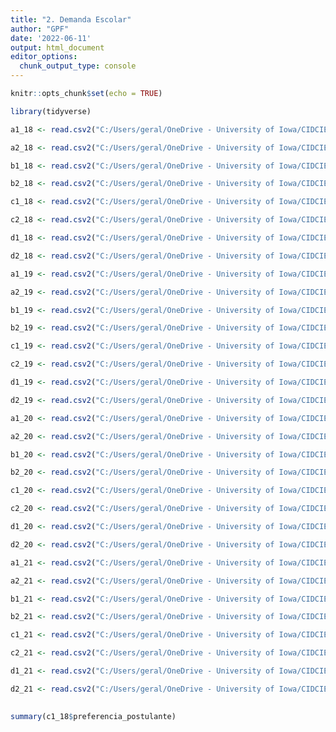 ```yaml
---
title: "2. Demanda Escolar"
author: "GPF"
date: '2022-06-11'
output: html_document
editor_options: 
  chunk_output_type: console
---
```


```r
knitr::opts_chunk$set(echo = TRUE)
```

```r
library(tidyverse)
```

```r
a1_18 <- read.csv2("C:/Users/geral/OneDrive - University of Iowa/CIDCIE/1. Bases de Datos/SAE/2018/A1_Oferta_Establecimientos_etapa_regular_2018_Admision_2019.csv")

a2_18 <- read.csv2("C:/Users/geral/OneDrive - University of Iowa/CIDCIE/1. Bases de Datos/SAE/2018/A2_Oferta_Establecimientos_etapa_complementaria_2018_Admision_2019.csv")

b1_18 <- read.csv2("C:/Users/geral/OneDrive - University of Iowa/CIDCIE/1. Bases de Datos/SAE/2018/B1_Postulantes_etapa_regular_2018_Admision_2019_PUBL.csv")

b2_18 <- read.csv2("C:/Users/geral/OneDrive - University of Iowa/CIDCIE/1. Bases de Datos/SAE/2018/B2_Postulantes_etapa_complementaria_2018_Admision_2019_PUBL.csv")

c1_18 <- read.csv2("C:/Users/geral/OneDrive - University of Iowa/CIDCIE/1. Bases de Datos/SAE/2018/C1_Postulaciones_etapa_regular_2018_Admision_2019_PUBL.csv")

c2_18 <- read.csv2("C:/Users/geral/OneDrive - University of Iowa/CIDCIE/1. Bases de Datos/SAE/2018/C2_Postulaciones_etapa_complementaria_2018_Admision_2019_PUBL.csv")

d1_18 <- read.csv2("C:/Users/geral/OneDrive - University of Iowa/CIDCIE/1. Bases de Datos/SAE/2018/D1_Resultados_etapa_regular_2018_Admision_2019_PUBL.csv")

d2_18 <- read.csv2("C:/Users/geral/OneDrive - University of Iowa/CIDCIE/1. Bases de Datos/SAE/2018/D2_Resultados_etapa_complementaria_2018_Admision_2019_PUBL.csv")
```

```r
a1_19 <- read.csv2("C:/Users/geral/OneDrive - University of Iowa/CIDCIE/1. Bases de Datos/SAE/2019/A1_Oferta_Establecimientos_etapa_regular_2019_Admision_2020.csv")

a2_19 <- read.csv2("C:/Users/geral/OneDrive - University of Iowa/CIDCIE/1. Bases de Datos/SAE/2019/A2_Oferta_Establecimientos_etapa_complementaria_2019_Admision_2020.csv")

b1_19 <- read.csv2("C:/Users/geral/OneDrive - University of Iowa/CIDCIE/1. Bases de Datos/SAE/2019/B1_Postulantes_etapa_regular_2019_Admision_2020_PUBL.csv")

b2_19 <- read.csv2("C:/Users/geral/OneDrive - University of Iowa/CIDCIE/1. Bases de Datos/SAE/2019/B2_Postulantes_etapa_complementaria_2019_Admision_2020_PUBL.csv")

c1_19 <- read.csv2("C:/Users/geral/OneDrive - University of Iowa/CIDCIE/1. Bases de Datos/SAE/2019/C1_Postulaciones_etapa_regular_2019_Admision_2020_PUBL.csv")

c2_19 <- read.csv2("C:/Users/geral/OneDrive - University of Iowa/CIDCIE/1. Bases de Datos/SAE/2019/C2_Postulaciones_etapa_complementaria_2019_Admision_2020_PUBL.csv")

d1_19 <- read.csv2("C:/Users/geral/OneDrive - University of Iowa/CIDCIE/1. Bases de Datos/SAE/2019/D1_Resultados_etapa_regular_2019_Admision_2020_PUBL.csv")

d2_19 <- read.csv2("C:/Users/geral/OneDrive - University of Iowa/CIDCIE/1. Bases de Datos/SAE/2019/D2_Resultados_etapa_complementaria_2019_Admision_2020_PUBL.csv")
```

```r
a1_20 <- read.csv2("C:/Users/geral/OneDrive - University of Iowa/CIDCIE/1. Bases de Datos/SAE/2020/A1_Oferta_Establecimientos_etapa_regular_2020_Admision_2021.csv")

a2_20 <- read.csv2("C:/Users/geral/OneDrive - University of Iowa/CIDCIE/1. Bases de Datos/SAE/2020/A2_Oferta_Establecimientos_etapa_complementaria_2020_Admision_2021.csv")

b1_20 <- read.csv2("C:/Users/geral/OneDrive - University of Iowa/CIDCIE/1. Bases de Datos/SAE/2020/B1_Postulantes_etapa_regular_2020_Admision_2021_PUBL.csv")

b2_20 <- read.csv2("C:/Users/geral/OneDrive - University of Iowa/CIDCIE/1. Bases de Datos/SAE/2020/B2_Postulantes_etapa_complementaria_2020_Admision_2021_PUBL.csv")

c1_20 <- read.csv2("C:/Users/geral/OneDrive - University of Iowa/CIDCIE/1. Bases de Datos/SAE/2020/C1_Postulaciones_etapa_regular_2020_Admision_2021_PUBL.csv")

c2_20 <- read.csv2("C:/Users/geral/OneDrive - University of Iowa/CIDCIE/1. Bases de Datos/SAE/2020/C2_Postulaciones_etapa_complementaria_2020_Admision_2021_PUBL.csv")

d1_20 <- read.csv2("C:/Users/geral/OneDrive - University of Iowa/CIDCIE/1. Bases de Datos/SAE/2020/D1_Resultados_etapa_regular_2020_Admision_2021_PUBL.csv")

d2_20 <- read.csv2("C:/Users/geral/OneDrive - University of Iowa/CIDCIE/1. Bases de Datos/SAE/2020/D2_Resultados_etapa_complementaria_2020_Admision_2021_PUBL.csv")
```

```r
a1_21 <- read.csv2("C:/Users/geral/OneDrive - University of Iowa/CIDCIE/1. Bases de Datos/SAE/2021/A1_Oferta_Establecimientos_etapa_regular_2021_Admision_2022.csv")

a2_21 <- read.csv2("C:/Users/geral/OneDrive - University of Iowa/CIDCIE/1. Bases de Datos/SAE/2021/A2_Oferta_Establecimientos_etapa_complementaria_2021_Admision_2022.csv")

b1_21 <- read.csv2("C:/Users/geral/OneDrive - University of Iowa/CIDCIE/1. Bases de Datos/SAE/2021/B1_Postulantes_etapa_regular_2021_Admision_2022_PUBL.csv")

b2_21 <- read.csv2("C:/Users/geral/OneDrive - University of Iowa/CIDCIE/1. Bases de Datos/SAE/2021/B2_Postulantes_etapa_complementaria_2021_Admision_2022_PUBL.csv")

c1_21 <- read.csv2("C:/Users/geral/OneDrive - University of Iowa/CIDCIE/1. Bases de Datos/SAE/2021/C1_Postulaciones_etapa_regular_2021_Admision_2022_PUBL.csv")

c2_21 <- read.csv2("C:/Users/geral/OneDrive - University of Iowa/CIDCIE/1. Bases de Datos/SAE/2021/C2_Postulaciones_etapa_complementaria_2021_Admision_2022_PUBL.csv")

d1_21 <- read.csv2("C:/Users/geral/OneDrive - University of Iowa/CIDCIE/1. Bases de Datos/SAE/2021/D1_Resultados_etapa_regular_2021_Admision_2022_PUBL.csv")

d2_21 <- read.csv2("C:/Users/geral/OneDrive - University of Iowa/CIDCIE/1. Bases de Datos/SAE/2021/D2_Resultados_etapa_complementaria_2021_Admision_2022_PUBL.csv")
```

##

```r
summary(c1_18$preferencia_postulante)
```


